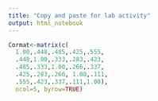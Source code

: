 ```yaml
---
title: "Copy and paste for lab activity"
output: html_notebook
---
```


```r
Cormat<-matrix(c(
  1.00,.448,.485,.425,.555,
  .448,1.00,.333,.283,.423,
  .485,.333,1.00,.266,.337,
  .425,.283,.266, 1.00,.111,
  .555,.423,.337,.111,1.00),
  ncol=5, byrow=TRUE)
```

